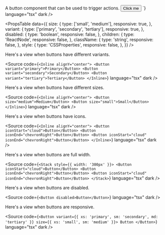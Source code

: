 
<Meta of={ButtonStories} />

<Unstyled>

<Title type="h1">Button</Title>
<Text>A button component that can be used to trigger actions.</Text>

<Canvas of={ButtonStories.Primary} />

<Title type="h2">Usage</Title>
<Source code={`import { Button } from "@backstage/canon";

<Button>Click me</Button>
`} language="tsx" dark />

<Title type="h2" style={{ marginBottom: '16px' }}>
  API reference
</Title>

<PropsTable
  data={{
    size: {
      type: ['small', 'medium'],
      responsive: true,
    },
    variant: {
      type: ['primary', 'secondary', 'tertiary'],
      responsive: true,
    },
    disabled: {
      type: 'boolean',
      responsive: false,
    },
    children: {
      type: 'ReactNode',
      responsive: false,
    },
    className: {
      type: 'string',
      responsive: false,
    },
    style: {
      type: 'CSSProperties',
      responsive: false,
    },
  }}
/>

<Title type="h2">Examples</Title>

<Title type="h3">Variants</Title>
<Text>Here's a view when buttons have different variants.</Text>

<Canvas of={ButtonStories.Variants} />

<Source
  code={`<Inline alignY="center">
  <Button variant="primary">Primary</Button>
  <Button variant="secondary">Secondary</Button>
  <Button variant="tertiary">Tertiary</Button>
</Inline>`}
  language="tsx"
  dark
/>

<Title type="h3">Sizes</Title>
<Text>Here's a view when buttons have different sizes.</Text>

<Canvas of={ButtonStories.Sizes} />

<Source
  code={`<Inline alignY="center">
  <Button size="medium">Medium</Button>
  <Button size="small">Small</Button>
</Inline>`}
  language="tsx"
  dark
/>

<Title type="h3">With Icons</Title>
<Text>Here's a view when buttons have icons.</Text>

<Canvas of={ButtonStories.WithIcons} />

<Source
  code={`<Inline alignY="center">
  <Button iconStart="cloud">Button</Button>
  <Button iconEnd="chevronRight">Button</Button>
  <Button iconStart="cloud" iconEnd="chevronRight">Button</Button>
</Inline>`}
  language="tsx"
  dark
/>

<Title type="h3">Full width</Title>
<Text>Here's a view when buttons are full width.</Text>

<Canvas of={ButtonStories.FullWidth} />

<Source
  code={`<Stack style={{ width: '300px' }}>
  <Button iconStart="cloud">Button</Button>
  <Button iconEnd="chevronRight">Button</Button>
  <Button iconStart="cloud" iconEnd="chevronRight">Button</Button>
</Stack>`}
  language="tsx"
  dark
/>

<Title type="h3">Disabled</Title>
<Text>Here's a view when buttons are disabled.</Text>

<Canvas of={ButtonStories.Disabled} />

<Source code={`<Button disabled>Button</Button>`} language="tsx" dark />

<Title type="h3">Responsive</Title>
<Text>Here's a view when buttons are responsive.</Text>

<Canvas of={ButtonStories.Responsive} />

<Source
  code={`<Button variant={{ xs: 'primary', sm: 'secondary', md: 'tertiary' }} size={{ xs: 'small', sm: 'medium' }}>
  Button
</Button>`}
  language="tsx"
  dark
/>

</Unstyled>
